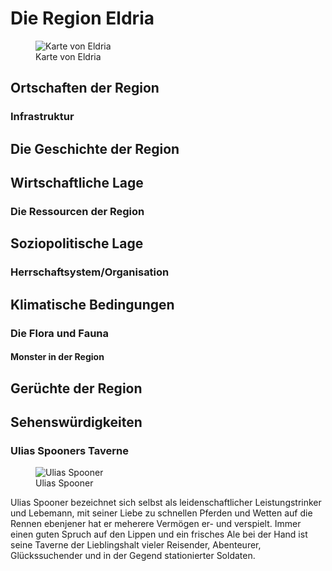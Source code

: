# Die Region Eldria


![Karte von Eldria](Pictures/Maps/Eldria.jpg)

## Ortschaften der Region 

### Infrastruktur

## Die Geschichte der Region

## Wirtschaftliche Lage

### Die Ressourcen der Region

## Soziopolitische Lage 

### Herrschaftsystem/Organisation

## Klimatische Bedingungen

### Die Flora und Fauna

#### Monster in der Region

## Gerüchte der Region

## Sehenswürdigkeiten

### Ulias Spooners Taverne 

![Ulias Spooner](Pictures/Flavor/Platzhalter/Ulienus.jpg)

Ulias Spooner bezeichnet sich selbst als leidenschaftlicher Leistungstrinker und Lebemann, mit seiner Liebe zu schnellen Pferden und Wetten auf die Rennen ebenjener hat er meherere Vermögen er- und verspielt. Immer einen guten Spruch auf den Lippen und ein frisches Ale bei der Hand ist seine Taverne der Lieblingshalt vieler Reisender, Abenteurer, Glückssuchender und in der Gegend stationierter Soldaten.

